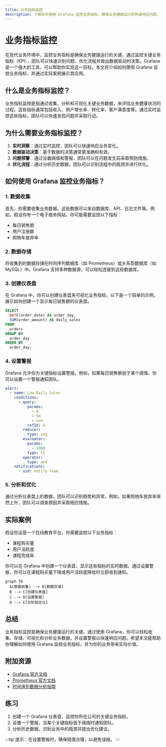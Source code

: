 ```yaml
---
title: 业务指标监控
description: 了解如何使用 Grafana 监控业务指标，确保业务健康运行并快速响应问题。
---
```


# 业务指标监控

在现代业务环境中，监控业务指标是确保业务健康运行的关键。通过监控关键业务指标（KPI），团队可以快速识别问题、优化流程并做出数据驱动的决策。Grafana 是一个强大的工具，可以帮助你实现这一目标。本文将介绍如何使用 Grafana 监控业务指标，并通过实际案例展示其应用。

## 什么是业务指标监控？

业务指标监控是指通过收集、分析和可视化关键业务数据，来评估业务健康状况的过程。这些指标通常包括收入、用户增长率、转化率、客户满意度等。通过实时监控这些指标，团队可以快速发现问题并采取行动。

## 为什么需要业务指标监控？

1. **实时洞察**：通过实时监控，团队可以快速响应业务变化。
2. **数据驱动决策**：基于数据的决策通常更准确和有效。
3. **问题预警**：通过设置阈值和警报，团队可以在问题发生前采取预防措施。
4. **优化流程**：通过分析历史数据，团队可以识别流程中的瓶颈并进行优化。

## 如何使用 Grafana 监控业务指标？

### 1. 数据收集

首先，你需要收集业务数据。这些数据可以来自数据库、API、日志文件等。例如，假设你有一个电子商务网站，你可能需要监控以下指标：

- 每日销售额
- 用户注册数
- 购物车放弃率

### 2. 数据存储

将收集到的数据存储在时间序列数据库（如 Prometheus）或关系型数据库（如 MySQL）中。Grafana 支持多种数据源，可以轻松连接到这些数据库。

### 3. 创建仪表盘

在 Grafana 中，你可以创建仪表盘来可视化业务指标。以下是一个简单的示例，展示如何创建一个显示每日销售额的仪表盘。

```sql
SELECT
  DATE(order_date) AS order_day,
  SUM(order_amount) AS daily_sales
FROM
  orders
GROUP BY
  order_day
ORDER BY
  order_day;
```

### 4. 设置警报

Grafana 允许你为关键指标设置警报。例如，如果每日销售额低于某个阈值，你可以设置一个警报通知团队。

```yaml
alert:
  - name: Low Daily Sales
    conditions:
      - query:
          params:
            - A
            - 5m
            - now
          refId: A
        reducer:
          type: avg
        evaluator:
          params:
            - 1000
          type: lt
        operator:
          type: and
    notifications:
      - uid: notify-team
```

### 5. 分析和优化

通过分析仪表盘上的数据，团队可以识别趋势和异常。例如，如果购物车放弃率突然上升，团队可以调查原因并采取相应措施。

## 实际案例

假设你运营一个在线教育平台，你需要监控以下业务指标：

- 课程购买量
- 用户活跃度
- 课程完成率

你可以在 Grafana 中创建一个仪表盘，显示这些指标的实时数据。通过设置警报，你可以在课程购买量下降或用户活跃度降低时立即收到通知。

```mermaid
graph TD
  A[数据收集] --> B[数据存储]
  B --> C[创建仪表盘]
  C --> D[设置警报]
  D --> E[分析和优化]
```

## 总结

业务指标监控是确保业务健康运行的关键。通过使用 Grafana，你可以轻松收集、存储、可视化和分析业务数据，并设置警报以快速响应问题。希望本文能帮助你理解如何使用 Grafana 监控业务指标，并为你的业务带来实际价值。

## 附加资源

- [Grafana 官方文档](https://grafana.com/docs/)
- [Prometheus 官方文档](https://prometheus.io/docs/)
- [时间序列数据分析指南](https://www.timescale.com/blog/time-series-data-analysis/)

## 练习

1. 创建一个 Grafana 仪表盘，监控你所在公司的关键业务指标。
2. 设置一个警报，当某个关键指标低于阈值时通知团队。
3. 分析历史数据，识别业务中的瓶颈并提出优化建议。

:::tip
提示：在设置警报时，确保阈值合理，以避免误报。
:::
